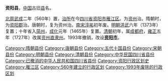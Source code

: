 '''资阳县'''，[[中国|中国]]古旧[[县|县]]名。

[[北周|北周]][[武成_(北周)|武成]]二年（560年）置，[[治所|治所]]在今[[四川省|四川省]][[资阳市|资阳市]][[雁江区|雁江区]]。为[[资州|资州]]治。隋朝时，为[[资阳郡|资阳郡]]治。唐朝时，复为资州治。[[南宋|南宋]][[淳祐|淳祐]]初年废。[[明朝|明朝]][[洪武|洪武]]六年（1373年）复置；十年省入[[简州_(仁寿)|简州]]，[[成化|成化]]元年（1465年）复置。[[清朝|清朝]]初年，属[[成都府|成都府]]，[[雍正|雍正]]五年（1727年）改属[[资州直隶州|资州直隶州]]。1993年撤销，改设'''[[资阳市|资阳市]]'''。

{{中華民國四川省行政區劃}}
{{四川行政区划小作品}}
{{DEFAULTSORT:Z}}
[[Category:隋朝县份|Category:隋朝县份]]
[[Category:唐朝县份|Category:唐朝县份]]
[[Category:五代十国县份|Category:五代十国县份]]
[[Category:宋朝县份|Category:宋朝县份]]
[[Category:明朝县份|Category:明朝县份]]
[[Category:清朝县份|Category:清朝县份]]
[[Category:中华民国四川省县份|Category:中华民国四川省县份]]
[[Category:已撤消的中华人民共和国四川省县份|Category:已撤消的中华人民共和国四川省县份]]
[[Category:资阳行政区划史|Category:资阳行政区划史]]
[[Category:雁江区|Category:雁江区]]
[[Category:560年建立的行政区划|Category:560年建立的行政区划]]
[[Category:1993年废除的行政区划|Category:1993年废除的行政区划]]